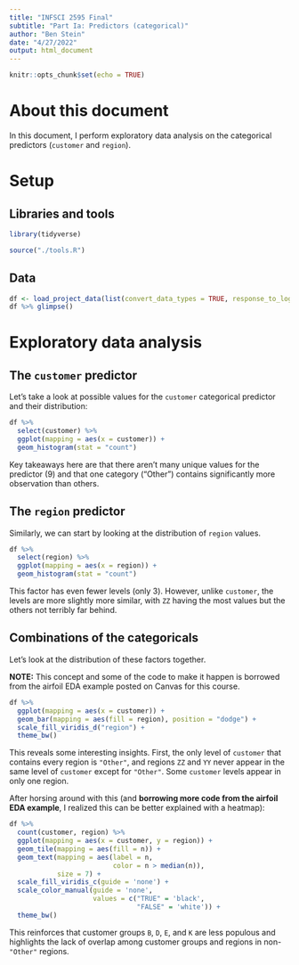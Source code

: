 ```yaml
---
title: "INFSCI 2595 Final"
subtitle: "Part Ia: Predictors (categorical)"
author: "Ben Stein"
date: "4/27/2022"
output: html_document
---
```


```r
knitr::opts_chunk$set(echo = TRUE)
```

# About this document

In this document, I perform exploratory data analysis on the categorical predictors (`customer` and `region`).

# Setup

## Libraries and tools

```r
library(tidyverse)

source("./tools.R")
```

## Data

```r
df <- load_project_data(list(convert_data_types = TRUE, response_to_log = FALSE))
df %>% glimpse()
```

# Exploratory data analysis

## The `customer` predictor

Let's take a look at possible values for the `customer` categorical predictor and their distribution:

```r
df %>% 
  select(customer) %>%
  ggplot(mapping = aes(x = customer)) + 
  geom_histogram(stat = "count")
```

Key takeaways here are that there aren't many unique values for the predictor (9) and that one category ("Other") contains significantly more observation than others.

## The `region` predictor

Similarly, we can start by looking at the distribution of `region` values.

```r
df %>% 
  select(region) %>%
  ggplot(mapping = aes(x = region)) + 
  geom_histogram(stat = "count")
```

This factor has even fewer levels (only 3). However, unlike `customer`, the levels are more slightly more similar, with `ZZ` having the most values but the others not terribly far behind.

## Combinations of the categoricals

Let's look at the distribution of these factors together.

**NOTE:** This concept and some of the code to make it happen is borrowed from the airfoil EDA example posted on Canvas for this course.

```r
df %>%
  ggplot(mapping = aes(x = customer)) +
  geom_bar(mapping = aes(fill = region), position = "dodge") + 
  scale_fill_viridis_d("region") + 
  theme_bw()
```

This reveals some interesting insights. First, the only level of `customer` that contains every region is `"Other"`, and regions `ZZ` and `YY` never appear in the same level of `customer` except for `"Other"`. Some `customer` levels appear in only one region.

After horsing around with this (and **borrowing more code from the airfoil EDA example**, I realized this can be better explained with a heatmap):

```r
df %>% 
  count(customer, region) %>% 
  ggplot(mapping = aes(x = customer, y = region)) +
  geom_tile(mapping = aes(fill = n)) +
  geom_text(mapping = aes(label = n,
                          color = n > median(n)),
            size = 7) +
  scale_fill_viridis_c(guide = 'none') +
  scale_color_manual(guide = 'none',
                     values = c("TRUE" = 'black',
                                "FALSE" = 'white')) +
  theme_bw()
```

This reinforces that customer groups `B`, `D`, `E`, and `K` are less populous and highlights the lack of overlap among customer groups and regions in non-`"Other"` regions. 